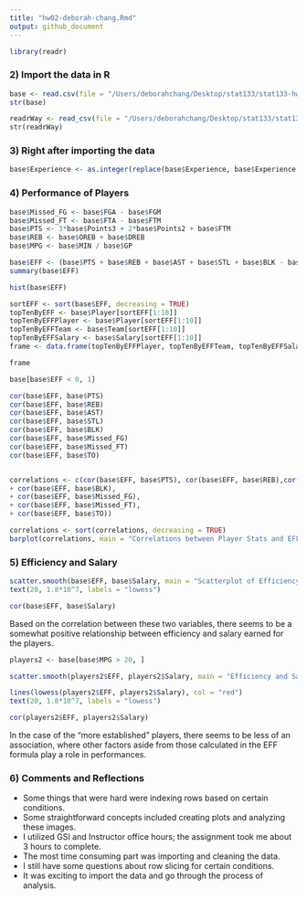 ```yaml
---
title: "hw02-deborah-chang.Rmd"
output: github_document
---
```

```r
library(readr)
```
### 2) Import the data in R
```r
base <- read.csv(file = "/Users/deborahchang/Desktop/stat133/stat133-hws-fall17/hw02/data/nba2017-player-statistics.csv", header = TRUE, colClasses = c("Player" = "character", "Team"  = "character", "Position" = "factor", "Experience" ="character", "Salary" = "double"))
str(base)

readrWay <- read_csv(file = "/Users/deborahchang/Desktop/stat133/stat133-hws-fall17/hw02/data/nba2017-player-statistics.csv", col_names = TRUE, col_types = cols(Player = col_character(), Team = col_character(), Position = col_factor(NULL), Experience = col_character(), Salary = col_double()))
str(readrWay)
```

### 3) Right after importing the data
```r
base$Experience <- as.integer(replace(base$Experience, base$Experience == "R", "1"))
```

### 4) Performance of Players
```r
base$Missed_FG <- base$FGA - base$FGM
base$Missed_FT <- base$FTA - base$FTM
base$PTS <- 3*base$Points3 + 2*base$Points2 + base$FTM
base$REB <- base$OREB + base$DREB
base$MPG <- base$MIN / base$GP 

base$EFF <- (base$PTS + base$REB + base$AST + base$STL + base$BLK - base$Missed_FG - base$Missed_FT - base$TO) / base$GP
summary(base$EFF)

hist(base$EFF)

sortEFF <- sort(base$EFF, decreasing = TRUE)
topTenByEFF <- base$Player[sortEFF[1:10]]
topTenByEFFPlayer <- base$Player[sortEFF[1:10]]
topTenByEFFTeam <- base$Team[sortEFF[1:10]]
topTenByEFFSalary <- base$Salary[sortEFF[1:10]]
frame <- data.frame(topTenByEFFPlayer, topTenByEFFTeam, topTenByEFFSalary, topTenByEFF)

frame

base[base$EFF < 0, 1]

cor(base$EFF, base$PTS)
cor(base$EFF, base$REB)
cor(base$EFF, base$AST)
cor(base$EFF, base$STL)
cor(base$EFF, base$BLK)
cor(base$EFF, base$Missed_FG)
cor(base$EFF, base$Missed_FT)
cor(base$EFF, base$TO)


correlations <- c(cor(base$EFF, base$PTS), cor(base$EFF, base$REB),cor(base$EFF, base$AST),cor(base$EFF, base$STL),
+ cor(base$EFF, base$BLK),
+ cor(base$EFF, base$Missed_FG),
+ cor(base$EFF, base$Missed_FT),
+ cor(base$EFF, base$TO))

correlations <- sort(correlations, decreasing = TRUE)
barplot(correlations, main = "Correlations between Player Stats and EFF", width = 0.5, names.arg  = c("PTS", "REB", "STL", "AST", "BLK", "Missed_FT", "Missed_FG", "TO"), las = 2)
```

### 5) Efficiency and Salary
```r
scatter.smooth(base$EFF, base$Salary, main = "Scatterplot of Efficiency and Salary", xlab = "EFF", ylab = "Salary", col = "blue")
text(20, 1.8*10^7, labels = "lowess")

cor(base$EFF, base$Salary)
```

Based on the correlation between these two variables, there seems to be a somewhat positive relationship between efficiency and salary earned for the players.

```r
players2 <- base[base$MPG > 20, ]

scatter.smooth(players2$EFF, players2$Salary, main = "Efficiency and Salary of the more 'Solid' Players", xlab = "EFF", ylab = "Salary", col = "blue")

lines(lowess(players2$EFF, players2$Salary), col = "red")
text(20, 1.8*10^7, labels = "lowess")

cor(players2$EFF, players2$Salary)
```

In the case of the "more established" players, there seems to be less of an association, where other factors aside from those calculated in the EFF formula play a role in performances.

### 6) Comments and Reflections
- Some things that were hard were indexing rows based on certain conditions.
- Some straightforward concepts included creating plots and analyzing these images. 
- I utilized GSI and Instructor office hours; the assignment took me about 3 hours to complete.
- The most time consuming part was importing and cleaning the data.
- I still have some questions about row slicing for certain conditions.
- It was exciting to import the data and go through the process of analysis.